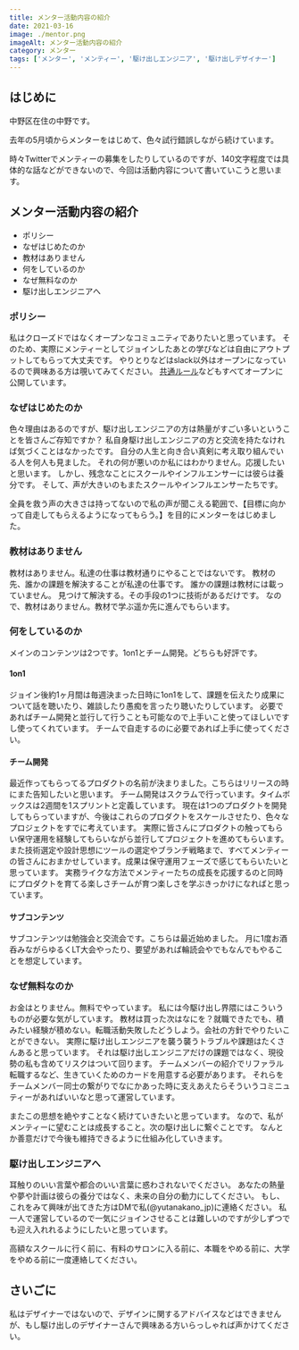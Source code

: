 ```yaml
---
title: メンター活動内容の紹介
date: 2021-03-16
image: ./mentor.png
imageAlt: メンター活動内容の紹介
category: メンター
tags: ['メンター', 'メンティー', '駆け出しエンジニア', '駆け出しデザイナー']
---
```


## はじめに

中野区在住の中野です。

去年の5月頃からメンターをはじめて、色々試行錯誤しながら続けています。

時々Twitterでメンティーの募集をしたりしているのですが、140文字程度では具体的な話などができないので、今回は活動内容について書いていこうと思います。

## メンター活動内容の紹介
- ポリシー
- なぜはじめたのか
- 教材はありません
- 何をしているのか
- なぜ無料なのか
- 駆け出しエンジニアへ

### ポリシー
私はクローズドではなくオープンなコミュニティでありたいと思っています。
そのため、実際にメンティーとしてジョインしたあとの学びなどは自由にアウトプットしてもらって大丈夫です。
やりとりなどはslack以外はオープンになっているので興味ある方は覗いてみてください。
[共通ルール](https://www.notion.so/ce2f59dabc1346259688fe1a49f0f402)などもすべてオープンに公開しています。

### なぜはじめたのか
色々理由はあるのですが、駆け出しエンジニアの方は熱量がすごい多いということを皆さんご存知ですか？
私自身駆け出しエンジニアの方と交流を持たなければ気づくことはなかったです。
自分の人生と向き合い真剣に考え取り組んでいる人を何人も見ました。
それの何が悪いのか私にはわかりません。応援したいと思います。
しかし、残念なことにスクールやインフルエンサーには彼らは養分です。
そして、声が大きいのもまたスクールやインフルエンサーたちです。

全員を救う声の大きさは持ってないので私の声が聞こえる範囲で、【目標に向かって自走してもらえるようになってもらう。】を目的にメンターをはじめました。

### 教材はありません
教材はありません。私達の仕事は教材通りにやることではないです。
教材の先、誰かの課題を解決することが私達の仕事です。
誰かの課題は教材には載っていません。
見つけて解決する。その手段の1つに技術があるだけです。
なので、教材はありません。教材で学ぶ遥か先に進んでもらいます。

### 何をしているのか
メインのコンテンツは2つです。1on1とチーム開発。どちらも好評です。
#### 1on1
ジョイン後約1ヶ月間は毎週決まった日時に1on1をして、課題を伝えたり成果について話を聴いたり、雑談したり愚痴を言ったり聴いたりしています。
必要であればチーム開発と並行して行うことも可能なので上手いこと使ってほしいですし使ってくれています。
チームで自走するのに必要であれば上手に使ってください。

#### チーム開発
最近作ってもらってるプロダクトの名前が決まりました。こちらはリリースの時にまた告知したいと思います。
チーム開発はスクラムで行っています。タイムボックスは2週間を1スプリントと定義しています。
現在は1つのプロダクトを開発してもらっていますが、今後はこれらのプロダクトをスケールさせたり、色々なプロジェクトをすでに考えています。
実際に皆さんにプロダクトの触ってもらい保守運用を経験してもらいながら並行してプロジェクトを進めてもらいます。
また技術選定や設計思想にツールの選定やブランチ戦略まで、すべてメンティーの皆さんにおまかせしています。成果は保守運用フェーズで感じてもらいたいと思っています。
実務ライクな方法でメンティーたちの成長を応援するのと同時にプロダクトを育てる楽しさチームが育つ楽しさを学ぶきっかけになればと思っています。

#### サブコンテンツ
サブコンテンツは勉強会と交流会です。こちらは最近始めました。
月に1度お酒呑みながらゆるくLT大会やったり、要望があれば輪読会やでもなんでもやることを想定しています。

### なぜ無料なのか
お金はとりません。無料でやっています。
私には今駆け出し界隈にはこういうものが必要な気がしています。
教材は買った次はなにを？就職できたでも、積みたい経験が積めない。転職活動失敗したどうしよう。会社の方針でやりたいことができない。
実際に駆け出しエンジニアを襲う襲うトラブルや課題はたくさんあると思っています。
それは駆け出しエンジニアだけの課題ではなく、現役勢の私も含めてリスクはついて回ります。
チームメンバーの紹介でリファラル転職するなど、生きていくためのカードを用意する必要があります。
それらをチームメンバー同士の繋がりでなにかあった時に支えあえたらそういうコミニュティーがあればいいなと思って運営しています。

またこの思想を絶やすことなく続けていきたいと思っています。
なので、私がメンティーに望むことは成長すること。次の駆け出しに繋ぐことです。
なんとか善意だけで今後も維持できるように仕組み化していきます。

### 駆け出しエンジニアへ
耳触りのいい言葉や都合のいい言葉に惑わされないでください。
あなたの熱量や夢や計画は彼らの養分ではなく、未来の自分の動力にしてください。
もし、これをみて興味が出てきた方はDMで私(@yutanakano_jp)に連絡ください。
私一人で運営しているので一気にジョインさせることは難しいのですが少しずつでも迎え入れれるようにしたいと思っています。

高額なスクールに行く前に、有料のサロンに入る前に、本職をやめる前に、大学をやめる前に一度連絡してください。

## さいごに
私はデザイナーではないので、デザインに関するアドバイスなどはできませんが、もし駆け出しのデザイナーさんで興味ある方いらっしゃれば声かけてください。
